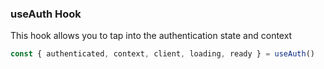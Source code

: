 ### useAuth Hook

This hook allows you to tap into the authentication state and context

```jsx
const { authenticated, context, client, loading, ready } = useAuth()
```
